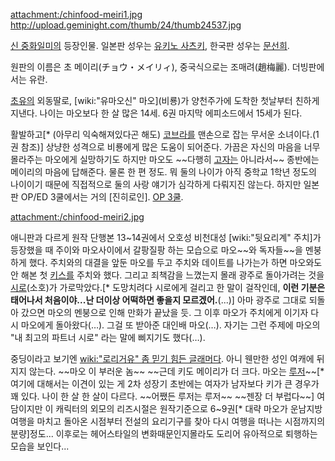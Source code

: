 attachment:/chinfood-meiri1.jpg
http://upload.geminight.com/thumb/24/thumb24537.jpg

[[신 중화일미]]의 등장인물. 일본판 성우는 [[유키노 사츠키]], 한국판 성우는 [[문선희]].

원판의 이름은 초 메이리(チョウ・メイリィ), 중국식으로는 조매려(趙梅麗). 더빙판에서는 유란.

[[초유(신 중화일미)|초유]]의 외동딸로, [wiki:"유마오신" 마오](비룡)가 양천주가에 도착한 첫날부터 친하게 지낸다. 나이는 마오보다 한 살 많은 14세. 6권 마지막 에피소드에서 15세가 된다.

활발하고[* (아무리 익숙해져있다곤 해도) [[코브라]]를 맨손으로 잡는 무서운 소녀이다.(1권 참조)] 상냥한 성격으로 비룡에게 많은 도움이 되어준다. 가끔은 자신의 마음을 너무 몰라주는 마오에게 실망하기도 하지만 마오도 ~~다행히 [[고자]]는 아니라서~~ 종반에는 메이리의 마음에 답해준다. 물론 한 편 정도. 뭐 둘의 나이가 아직 중학교 1학년 정도의 나이이기 때문에 직접적으로 둘의 사랑 얘기가 심각하게 다뤄지진 않는다. 하지만 일본판 OP/ED 3쿨에서는 거의 [진히로인]. [http://v.youku.com/v_show/id_XMTk3OTQ5Mzgw.html OP 3쿨].

attachment:/chinfood-meiri2.jpg

애니판과 다르게 원작 단행본 13~14권에서 오호성 비천대성 [wiki:"뒷요리계" 주치]가 등장했을 때 주이와 마오사이에서 갈팡질팡 하는 모습으로 마오~~와 독자들~~을 멘붕하게 했다. 주치와의 대결을 앞둔 마오를 두고 주치와 데이트를 나가는가 하면 마오와도 안 해본 첫 [[키스]]를 주치와 했다. 그리고 죄책감을 느꼈는지 몰래 광주로 돌아가려는 것을 [[시로(신 중화일미)|시로]](소호)가 가로막았다.[* 도망치려다 시로에게 걸리고 한 말이 걸작인데, '''이런 기분은 태어나서 처음이야...난 더이상 어떡하면 좋을지 모르겠어.'''(...)]  아마 광주로 그대로 되돌아 갔으면 마오의 멘붕으로 인해 만화가 끝났을 듯. 그 이후 마오가 주치에게 이기자 다시 마오에게 돌아왔다(…). 그걸 또 받아준 대인배 마오(…). 자기는 그런 주제에 마오의 "내 최고의 파트너 시로" 라는 말에 삐지기도 했다(…).

중딩이라고 보기엔 [[wiki:"로리거유" 좀 믿기 힘든 글래머다]]. 아니 웬만한 성인 여캐에 뒤지지 않는다. ~~마오 이 부러운 놈~~ ~~근데 키도 메이리가 더 크다. 마오는 [[루저]]~~[* 여기에 대해서는 이견이 있는 게 2차 성장기 초반에는 여자가 남자보다 키가 큰 경우가 꽤 있다. 나이 한 살 한 살이 다르다. ~~어쨌든 루저는 루저~~ ~~젠장 더 부럽다~~]
여담이지만 이 캐릭터의 외모의 리즈시절은 원작기준으로 6~9권[* 대략 마오가 운남지방 여행을 마치고 돌아온 시점부터 전설의 요리기구를 찾아 다시 여행을 떠나는 시점까지의 분량]정도... 이후로는 헤어스타일의 변화때문인지몰라도 도리어 유아적으로 퇴행하는 모습을 보인다...
